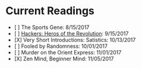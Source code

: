 = Current Readings =

* [ ] The Sports Gene: 8/15/2017
* [ ] [[Hackers: Heros of the Revolution]]: 9/15/2017
* [X] Very Short Introductions: Satistics: 10/13/2017
* [ ] Fooled by Randomness: 10/01/2017
* [ ] Murder on the Orient Express: 11/01/2017
* [X] Zen Mind, Beginner Mind: 11/05/2017
